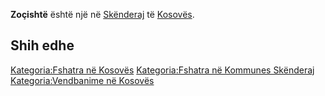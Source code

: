 {{Fshat në 
 | Emri                = Zoçishtë
 | EmriAlt                = 
 | NAME_SHORT_FORM=      
 | NAME_GENERIC=      
 | NAME_SORT_NAME_RO=      ZOCISHTE
 | FULL_NAME_RO = Zoçishtë
 | FULL_NAME_ND_RO=Zocishte
 | SORT_NAME_RG=ZOCISHTE
 | FULL_NAME_RG=Zoçishtë
 | FULL_NAME_ND_RG=Zocishte
 | SRP_NAME_SHORT_FORM=      
 | SRP_NAME_GENERIC=      
 | SRP_NAME_SORT_NAME_RO=      
 | SRP_FULL_NAME_RO = 
 | SRP_FULL_NAME_ND_RO=
 | SRP_SORT_NAME_RG=
 | SRP_FULL_NAME_RG=
 | SRP_FULL_NAME_ND_RG=
 | Emri (Rasa dhanore) = 
 | Figura              = 
 | Shteti              = Kosovo
 | Komuna              = Skënderaj
 | Kodi postar         = 
 | Sipërfaqja          = 

 | Popullsia           = 

 | Regj. i popullsisë  = 
 | Dend. e popullsisë  = 
 | Faqja zyrtare       = 
 <!--- Koordinatat ----> 
 | Gjerësia            = 42.375278
 | Gjatësia            = 20.702222
 | Lartësia            = 
}}
'''Zoçishtë''' është një [[]] në [[Skënderaj]] të [[Kosovës]].

<!-- == Gjeografia == -->
<!-- == Historia == -->
<!-- == Demografia == -->
== Shih edhe ==
{{Komuna Skënderaj}}
{{Kosovo-Administrata-Cung}}

[[Kategoria:Fshatra në Kosovës]]
[[Kategoria:Fshatra në Kommunes Skënderaj]]
[[Kategoria:Vendbanime në Kosovës]]